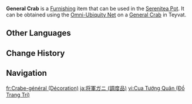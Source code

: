 {{About|the furnishing|the wildlife|General Crab}}
{{Furnishing Infobox
|title          = General Crab
|id             = 369116
|image          = Item General Crab (Furnishing).png
|category       = Animal
|subcategory    = Outdoor Creature
|quality        = 3
|adeptal_energy = 100
|load           = 350
|reduced_load   = 350
|description    = A claw-snapping crab that can be found in various water bodies throughout Teyvat.<br>It has a purple shell that resembles the emblem of the [[Shogunate]]. It also is also quite [[Shogun]]-like in its fearless, dominant movements. Such arrogance! Such impertinence!<br>But in the Realm Within, they may end up meeting other animals that they have never seen before, like rampaging beasts or fierce hounds. It is said that you can catch General Crabs play-fighting with these creatures, which is quite the thrilling sight to see!
|mention        = Raiden Shogun;Inazuma Shogunate
|source1        = Omni-Ubiquity Net
}}
'''General Crab''' is a [[Furnishing]] item that can be used in the [[Serenitea Pot]]. It can be obtained using the [[Omni-Ubiquity Net]] on a [[General Crab]] in Teyvat.
<!--
==Locations==
{{Transclude|General Crab|Locations}}
-->
==Other Languages==
{{Other Languages
|Transclude=General Crab
}}

==Change History==
{{Change History|2.0}}

==Navigation==
{{Furnishing Navbox/Living|Animal}}

[[fr:Crabe-général (Décoration)]]
[[ja:将軍ガニ (調度品)]]
[[vi:Cua Tướng Quân (Đồ Trang Trí)]]